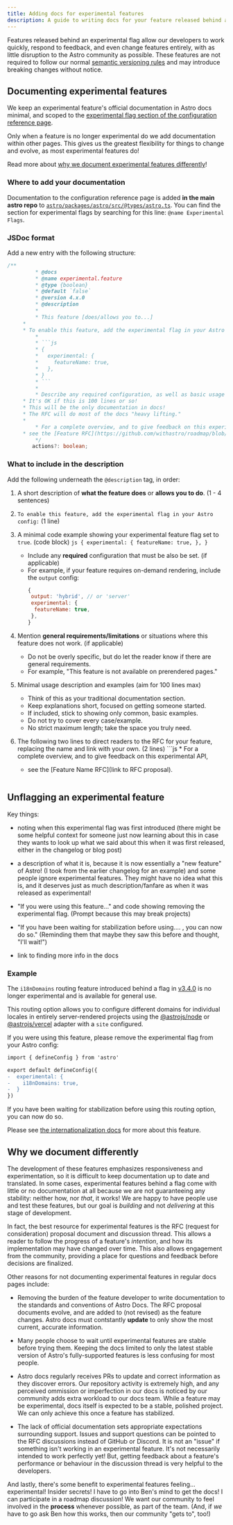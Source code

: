 ```yaml
---
title: Adding docs for experimental features
description: A guide to writing docs for your feature released behind an experimental flag.
---
```


Features released behind an experimental flag allow our developers to work quickly, respond to feedback, and even change features entirely, with as little disruption to the Astro community as possible. These features are not required to follow our normal [semantic versioning rules](https://docs.astro.build/en/upgrade-astro/#semantic-versioning) and may introduce breaking changes without notice.

## Documenting experimental features

We keep an experimental feature's official documentation in Astro docs minimal, and scoped to the [experimental flag section of the configuration reference page](https://docs.astro.build/en/reference/configuration-reference/#experimental-flags).

Only when a feature is no longer experimental do we add documentation within other pages. This gives us the greatest flexibility for things to change and evolve, as most experimental features do!

<ReadMore>Read more about [why we document experimental features differently](#why-we-document-differently)!</ReadMore>

### Where to add your documentation

Documentation to the configuration reference page is added **in the main astro repo** to [`astro/packages/astro/src/@types/astro.ts`](https://github.com/withastro/astro/blob/main/packages/astro/src/%40types/astro.ts). You can find the section for experimental flags by searching for this line: `@name Experimental Flags`.

### JSDoc format

Add a new entry with the following structure:

```ts
/**
		 * @docs
		 * @name experimental.feature
		 * @type {boolean}
		 * @default `false`
		 * @version 4.x.0
		 * @description
		 *
		 * This feature [does/allows you to...]
     * 
     * To enable this feature, add the experimental flag in your Astro config:
		 *
		 * ```js
		 * {
		 *   experimental: {
		 *     featureName: true,
		 *   },
		 * }
		 * ```
		 *
		 * Describe any required configuration, as well as basic usage here.
     * It's OK if this is 100 lines or so!
     * This will be the only documentation in docs!
     * The RFC will do most of the docs "heavy lifting."
     * 
		 * For a complete overview, and to give feedback on this experimental API,
     * see the [Feature RFC](https://github.com/withastro/roadmap/blob/actions/proposals/00xx-feature.md).
		 */
		actions?: boolean;

```

### What to include in the description

Add the following underneath the `@description` tag, in order:
<Steps>
1. A short description of **what the feature does** or **allows you to do**. (1 - 4 sentences)

2. `To enable this feature, add the experimental flag in your Astro config:` (1 line)

3. A minimal code example showing your experimental feature flag set to `true`. (code block)
		```js
		{
		 experimental: {
		  featureName: true,
		 },
		}
		```
	- Include any **required** configuration that must be also be set. (if applicable)
	- For example, if your feature requires on-demand rendering, include the `output` config:
		```js ins={2}
		{
		 output: 'hybrid', // or 'server'
		 experimental: {
		  featureName: true,
		 },
		}
		```


4. Mention **general requirements/limitations** or situations where this feature does not work. (if applicable)
	- Do not be overly specific, but do let the reader know if there are general requirements.
	- For example, "This feature is not available on prerendered pages."


5. Minimal usage description and examples (aim for 100 lines max)
	- Think of this as your traditional documentation section.
	- Keep explanations short, focused on getting someone started.
	- If included, stick to showing only common, basic examples.
	- Do not try to cover every case/example.
	- No strict maximum length; take the space you truly need.


6. The following two lines to direct readers to the RFC for your feature, replacing the name and link with your own. (2 lines)
		```js
		* For a complete overview, and to give feedback on this experimental API,
    * see the [Feature Name RFC](link to RFC proposal).
		```

</Steps>

## Unflagging an experimental feature 

Key things:

- noting when this experimental flag was first introduced (there might be some helpful context for someone just now learning about this in case they wants to look up what we said about this when it was first released, either in the changelog or blog post)

- a description of what it is, because it is now essentially a "new feature" of Astro! (I took from the earlier changelog for an example) and some people ignore experimental features. They might have no idea what this is, and it deserves just as much description/fanfare as when it was released as experimental!

- "If you were using this feature..." and code showing removing the experimental flag. (Prompt because this may break projects)

- "If you have been waiting for stabilization before using.... , you can now do so." (Reminding them that maybe they saw this before and thought, "I'll wait!")

- link to finding more info in the docs

### Example

The `i18nDomains` routing feature introduced behind a flag in [v3.4.0](https://github.com/withastro/astro/blob/main/packages/astro/CHANGELOG.md#430) is no longer experimental and is available for general use.

This routing option allows you to configure different domains for individual locales in entirely server-rendered projects using the [@astrojs/node](https://docs.astro.build/en/guides/integrations-guide/node/) or [@astrojs/vercel](https://docs.astro.build/en/guides/integrations-guide/vercel/) adapter with a `site` configured.

If you were using this feature, please remove the experimental flag from your Astro config:

```diff
import { defineConfig } from 'astro'

export default defineConfig({
-  experimental: {
-    i18nDomains: true,
-  }
})
```

If you have been waiting for stabilization before using this routing option, you can now do so. 

Please see [the internationalization docs](https://docs.astro.build/en/guides/internationalization/#domains) for more about this feature.

## Why we document differently

The development of these features emphasizes responsiveness and experimentation, so it is difficult to keep documentation up to date and translated. In some cases, experimental features behind a flag come with little or no documentation at all because we are not guaranteeing any stability: neither how, nor *that*, it works! We are happy to have people use and test these features, but our goal is *building* and not *delivering* at this stage of development.

In fact, the best resource for experimental features is the RFC (request for consideration) proposal document and discussion thread. This allows a reader to follow the progress of a feature's *intention*, and how its implementation may have changed over time. This also allows engagement from the community, providing a place for questions and feedback before decisions are finalized.

Other reasons for not documenting experimental features in regular docs pages include:

- Removing the burden of the feature developer to write documentation to the standards and conventions of Astro Docs. The RFC proposal documents evolve, and are added to (not revised) as the feature changes. Astro docs must contstantly **update** to only show the most current, accurate information.

- Many people choose to wait until experimental features are stable before trying them. Keeping the docs limited to only the latest stable version of Astro's fully-supported features is less confusing for most people.

- Astro docs regularly receives PRs to update and correct information as they discover errors. Our repository activity is extremely high, and any perceived ommission or imperfection in our docs is noticed by our community adds extra workload to our docs team. While a feature may be experimental, docs itself is expected to be a stable, polished project. We can only achieve this once a feature has stabilized.

- The lack of official documentation sets appropriate expectations surrounding support. Issues and support questions can be pointed to the RFC discussions instead of GitHub or Discord. It is not an "issue" if something isn't working in an experimental feature. It's not necessarily intended to work perfectly yet! But, getting feedback about a feature's performance or behaviour in the discussion thread is very helpful to the developers.

And lastly, there's some benefit to experimental features feeling... experimental! Insider secrets! I have to go into Ben's mind to get the docs! I can participate in a roadmap discussion! We want our community to feel involved in the **process** whenever possible, as part of the team. (And, if *we* have to go ask Ben how this works, then our community "gets to", too!)